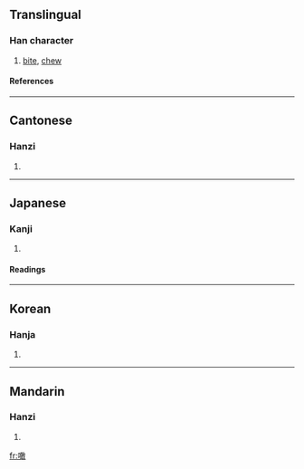 ==Translingual==
===Han character===
{{Han char|rn=30|rad=口|as=12|sn=15|four=6804<sub>0</sub>|canj=口一十大 (RMJK)}}
# [[bite]], [[chew]]
====References====
{{Han ref|kx=0208.190|dkj=04299|dj=0431.140|hdz=10679.100|uh=5649|ud=22089|bh=E4FC|bd=58620}}
----
==Cantonese==
===Hanzi===
{{yue-hanzi|jyut=|y=daam6}}
# {{defn|Cantonese}}
----
==Japanese==
===Kanji===
{{ja-kanji|grade=|rs=口12}}
# {{defn|Japanese}} 
====Readings====
{{ja-readings|on=[[たん]] (tan), [[だん]] (dan)|kun=[[くらう]] (kurau), [[くらわす]] (kurawasu)}}
----
==Korean==
===Hanja===
{{ko-hanja|hangeul=담|rv=dam|mr=tam}}
# {{defn|Korean}}
----
==Mandarin==
===Hanzi===
{{cmn-hanzi|pin=[[dàn]] (dan4)|wg=tan<sup>4</sup>}}
# {{defn|Mandarin}}

[[fr:噉]]